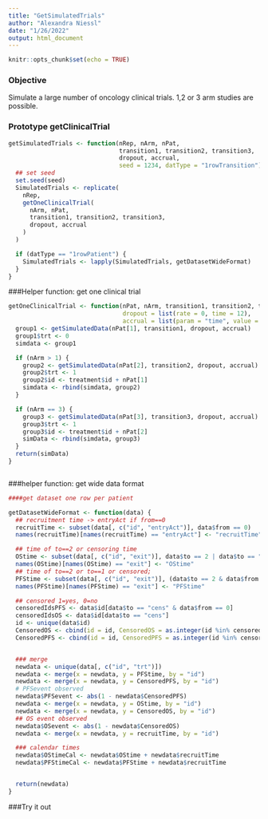 ```yaml
---
title: "GetSimulatedTrials"
author: "Alexandra Niessl"
date: "1/26/2022"
output: html_document
---
```


```r
knitr::opts_chunk$set(echo = TRUE)
```

### Objective

Simulate a large number of oncology clinical trials.
1,2 or 3 arm studies are possible.


### Prototype getClinicalTrial

```r

getSimulatedTrials <- function(nRep, nArm, nPat,
                               transition1, transition2, transition3,
                               dropout, accrual,
                               seed = 1234, datType = "1rowTransition") {
  ## set seed
  set.seed(seed)
  SimulatedTrials <- replicate(
    nRep,
    getOneClinicalTrial(
      nArm, nPat,
      transition1, transition2, transition3,
      dropout, accrual
    )
  )

  if (datType == "1rowPatient") {
    SimulatedTrials <- lapply(SimulatedTrials, getDatasetWideFormat)
  }
}

```
###Helper function: get one clinical trial
```r
getOneClinicalTrial <- function(nPat, nArm, transition1, transition2, transition3,
                                dropout = list(rate = 0, time = 12),
                                accrual = list(param = "time", value = 0)) {
  group1 <- getSimulatedData(nPat[1], transition1, dropout, accrual)
  group1$trt <- 0
  simdata <- group1

  if (nArm > 1) {
    group2 <- getSimulatedData(nPat[2], transition2, dropout, accrual)
    group2$trt <- 1
    group2$id <- treatment$id + nPat[1]
    simdata <- rbind(simdata, group2)
  }

  if (nArm == 3) {
    group3 <- getSimulatedData(nPat[3], transition3, dropout, accrual)
    group3$trt <- 1
    group3$id <- treatment$id + nPat[2]
    simData <- rbind(simdata, group3)
  }
  return(simData)
}



```
###helper function: get wide data format

```r
####get dataset one row per patient

getDatasetWideFormat <- function(data) {
  ## recruitment time -> entryAct if from==0
  recruitTime <- subset(data[, c("id", "entryAct")], data$from == 0)
  names(recruitTime)[names(recruitTime) == "entryAct"] <- "recruitTime"

  ## time of to==2 or censoring time
  OStime <- subset(data[, c("id", "exit")], data$to == 2 | data$to == "cens")
  names(OStime)[names(OStime) == "exit"] <- "OStime"
  ## time of to==2 or to==1 or censored;
  PFStime <- subset(data[, c("id", "exit")], (data$to == 2 & data$from == 0) | (data$to == 1) | (data$to == "cens" & data$from == 0))
  names(PFStime)[names(PFStime) == "exit"] <- "PFStime"

  ## censored 1=yes, 0=no
  censoredIdsPFS <- data$id[data$to == "cens" & data$from == 0]
  censoredIdsOS <- data$id[data$to == "cens"]
  id <- unique(data$id)
  CensoredOS <- cbind(id = id, CensoredOS = as.integer(id %in% censoredIdsOS))
  CensoredPFS <- cbind(id = id, CensoredPFS = as.integer(id %in% censoredIdsPFS))


  ### merge
  newdata <- unique(data[, c("id", "trt")])
  newdata <- merge(x = newdata, y = PFStime, by = "id")
  newdata <- merge(x = newdata, y = CensoredPFS, by = "id")
  # PFSevent observed
  newdata$PFSevent <- abs(1 - newdata$CensoredPFS)
  newdata <- merge(x = newdata, y = OStime, by = "id")
  newdata <- merge(x = newdata, y = CensoredOS, by = "id")
  ## OS event observed
  newdata$OSevent <- abs(1 - newdata$CensoredOS)
  newdata <- merge(x = newdata, y = recruitTime, by = "id")

  ### calendar times
  newdata$OStimeCal <- newdata$OStime + newdata$recruitTime
  newdata$PFStimeCal <- newdata$PFStime + newdata$recruitTime


  return(newdata)
}
```


###Try it out
